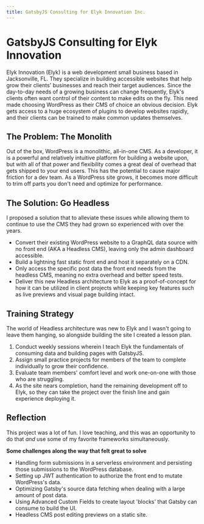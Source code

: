 ```yaml
---
title: GatsbyJS Consulting for Elyk Innovation Inc.
---
```


# GatsbyJS Consulting for Elyk Innovation

Elyk Innovation (Elyk) is a web development small business based in Jacksonville, FL. They specialize in building accessible websites that help grow their clients' businesses and reach their target audiences. Since the day-to-day needs of a growing business can change frequently, Elyk's clients often want control of their content to make edits on the fly. This need made choosing WordPress as their CMS of choice an obvious decision. Elyk gets access to a huge ecosystem of plugins to develop websites rapidly, and their clients can be trained to make common updates themselves.

## The Problem: The Monolith

Out of the box, WordPress is a monolithic, all-in-one CMS. As a developer, it is a powerful and relatively intuitive platform for building a website upon, but with all of that power and flexibility comes a great deal of overhead that gets shipped to your end users. This has the potential to cause major friction for a dev team. As a WordPress site grows, it becomes more difficult to trim off parts you don't need and optimize for performance.

## The Solution: Go Headless

I proposed a solution that to alleviate these issues while allowing them to continue to use the CMS they had grown so experienced with over the years.

- Convert their existing WordPress website to a GraphQL data source with no front end (AKA a Headless CMS), leaving only the admin dashboard accessible.
- Build a lightning fast static front end and host it separately on a CDN.
- Only access the specific post data the front end needs from the headless CMS, meaning no extra overhead and better speed tests.
- Deliver this new Headless architecture to Elyk as a proof-of-concept for how it can be utilized in client projects while keeping key features such as live previews and visual page building intact.

## Training Strategy

The world of Headless architecture was new to Elyk and I wasn't going to leave them hanging, so alongside building the site I created a lesson plan.

1. Conduct weekly sessions wherein I teach Elyk the fundamentals of consuming data and building pages with GatsbyJS.
2. Assign small practice projects for members of the team to complete individually to grow their confidence.
3. Evaluate team members' comfort level and work one-on-one with those who are struggling.
4. As the site nears completion, hand the remaining development off to Elyk, so they can take the project over the finish line and gain experience deploying it.

## Reflection

This project was a lot of fun. I love teaching, and this was an opportunity to do that _and_ use some of my favorite frameworks simultaneously.

**Some challenges along the way that felt great to solve**

- Handling form submissions in a serverless environment and persisting those submissions to the WordPress database.
- Setting up JWT authentication to authorize the front end to mutate WordPress's data.
- Optimizing Gatsby's source data fetching when dealing with a large amount of post data.
- Using Advanced Custom Fields to create layout 'blocks' that Gatsby can consume to build the UI.
- Headless CMS post editing previews on a static site.
